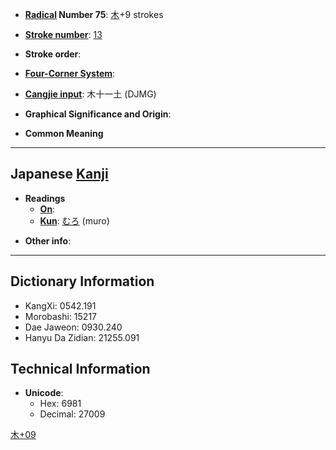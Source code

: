 * '''[[Wiktionary:Chinese radical index| Radical]] Number 75''': [[Wiktionary:Chinese radical index 木|木]]+9 strokes

* '''[[Wiktionary:Chinese total strokes index|Stroke number]]''': [[Wiktionary:Chinese total strokes index 13|13]]

* '''Stroke order''': 

* '''[[Wiktionary:Chinese four corner index|Four-Corner System]]''': 

* '''[[Wiktionary:Chinese Cangjie index|Cangjie input]]''': 木十一土 (DJMG)

* '''Graphical Significance and Origin''': 

* '''Common Meaning'''

----

== Japanese [[Kanji]] ==

* '''Readings'''
** '''[[On]]''': 
** '''[[Kun]]''': [[むろ]] (muro)

* '''Other info''':  

----

== Dictionary Information ==

* KangXi: 0542.191
* Morobashi: 15217
* Dae Jaweon: 0930.240
* Hanyu Da Zidian: 21255.091

== Technical Information ==

* '''Unicode''':
** Hex: 6981
** Decimal: 27009

[[Category:Japanese-only CJKV Characters|木+09]]